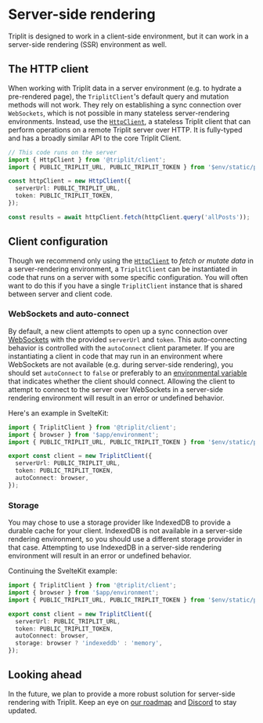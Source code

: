 # Server-side rendering

Triplit is designed to work in a client-side environment, but it can work in a server-side rendering (SSR) environment as well.

## The HTTP client

When working with Triplit data in a server environment (e.g. to hydrate a pre-rendered page), the `TriplitClient`'s default query and mutation methods will not work. They rely on establishing a sync connection over `WebSockets`, which is not possible in many stateless server-rendering environments. Instead, use the [`HttpClient`](/client/http-client), a stateless Triplit client that can perform operations on a remote Triplit server over HTTP. It is fully-typed and has a broadly similar API to the core Triplit Client.

```ts filename="server-action.ts"
// This code runs on the server
import { HttpClient } from '@triplit/client';
import { PUBLIC_TRIPLIT_URL, PUBLIC_TRIPLIT_TOKEN } from '$env/static/public';

const httpClient = new HttpClient({
  serverUrl: PUBLIC_TRIPLIT_URL,
  token: PUBLIC_TRIPLIT_TOKEN,
});

const results = await httpClient.fetch(httpClient.query('allPosts'));
```

## Client configuration

Though we recommend only using the [`HttpClient`](/client/http-client) to _fetch or mutate data_ in a server-rendering environment, a `TriplitClient` can be instantiated in code that runs on a server with some specific configuration. You will often want to do this if you have a single `TriplitClient` instance that is shared between server and client code.

### WebSockets and auto-connect

By default, a new client attempts to open up a sync connection over [WebSockets](https://developer.mozilla.org/en-US/docs/Web/API/WebSocket) with the provided `serverUrl` and `token`. This auto-connecting behavior is controlled with the `autoConnect` client parameter. If you are instantiating a client in code that may run in an environment where WebSockets are not available (e.g. during server-side rendering), you should set `autoConnect` to `false` or preferably to an [environmental variable](https://kit.svelte.dev/docs/modules#$app-environment-browser) that indicates whether the client should connect. Allowing the client to attempt to connect to the server over WebSockets in a server-side rendering environment will result in an error or undefined behavior.

Here's an example in SvelteKit:

```ts filename="src/lib/client.ts" {2, 8}
import { TriplitClient } from '@triplit/client';
import { browser } from '$app/environment';
import { PUBLIC_TRIPLIT_URL, PUBLIC_TRIPLIT_TOKEN } from '$env/static/public';

export const client = new TriplitClient({
  serverUrl: PUBLIC_TRIPLIT_URL,
  token: PUBLIC_TRIPLIT_TOKEN,
  autoConnect: browser,
});
```

### Storage

You may chose to use a storage provider like IndexedDB to provide a durable cache for your client. IndexedDB is not available in a server-side rendering environment, so you should use a different storage provider in that case. Attempting to use IndexedDB in a server-side rendering environment will result in an error or undefined behavior.

Continuing the SvelteKit example:

```ts filename="src/lib/client.ts" {9}
import { TriplitClient } from '@triplit/client';
import { browser } from '$app/environment';
import { PUBLIC_TRIPLIT_URL, PUBLIC_TRIPLIT_TOKEN } from '$env/static/public';

export const client = new TriplitClient({
  serverUrl: PUBLIC_TRIPLIT_URL,
  token: PUBLIC_TRIPLIT_TOKEN,
  autoConnect: browser,
  storage: browser ? 'indexeddb' : 'memory',
});
```

## Looking ahead

In the future, we plan to provide a more robust solution for server-side rendering with Triplit. Keep an eye on [our roadmap](https://triplit.dev/roadmap) and [Discord](https://triplit.dev/discord) to stay updated.

